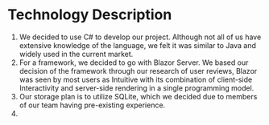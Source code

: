 # Technology Description

1. We decided to use C# to develop our project. Although not all of us have extensive knowledge of the language, we felt it was similar to Java and widely used in the current market.
2. For a framework, we decided to go with Blazor Server. We based our decision of the framework through our research of user reviews, Blazor was seen by most users as Intuitive with its combination of client-side Interactivity and server-side rendering in a single programming model.
3. Our storage plan is to utilize SQLite, which we decided due to members of our team having pre-existing experience.
4. 